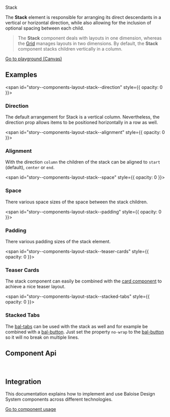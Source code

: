 
<bal-doc-banner id="story--components-layout-stack--basic" >Stack</bal-doc-banner>

<bal-doc-lead>
  The <b>Stack</b> element is responsible for arranging its direct descendants in a vertical or horizontal direction,
  while also allowing for the inclusion of optional spacing between each child.
</bal-doc-lead>

> The **Stack** component deals with layouts in one dimension, whereas the [Grid](?path=/docs/foundation-grid-development--breakpoints-css-utility) manages layouts in two dimensions.
> By default, the **Stack** component stacks children vertically in a column.

<Canvas withSource="open">
  <Story id="components-layout-stack--basic" />
</Canvas>

<bal-doc-app>
  <bal-button-group class="mb-large" position="center">
    <a class="button is-primary" href="?path=/story/components-layout-stack--basic">
      Go to playground (Canvas)
    </a>
    <bal-doc-code-sandbox framework="angular" template={Basic.parameters.docs.source.code}></bal-doc-code-sandbox>
    <bal-doc-code-sandbox
      framework="html"
      template={Basic.parameters.docs.source.code}
      modules="layout"
    ></bal-doc-code-sandbox>
  </bal-button-group>
</bal-doc-app>

## Examples

<span id="story--components-layout-stack--direction" style={{ opacity: 0 }}></span>

### Direction

The default arrangement for Stack is a vertical column. Nevertheless, the direction prop allows items to be positioned horizontally in a row as well.

<Canvas>
  <Story id="components-layout-stack--direction" />
</Canvas>

<span id="story--components-layout-stack--alignment" style={{ opacity: 0 }}></span>

### Alignment

With the direction `column` the children of the stack can be aligned to `start` (default), `center` or `end`.

<Canvas>
  <Story id="components-layout-stack--alignment" />
</Canvas>

<span id="story--components-layout-stack--space" style={{ opacity: 0 }}></span>

### Space

There various space sizes of the space between the stack children.

<Canvas>
  <Story id="components-layout-stack--space" />
</Canvas>

<span id="story--components-layout-stack--padding" style={{ opacity: 0 }}></span>

### Padding

There various padding sizes of the stack element.

<Canvas>
  <Story id="components-layout-stack--padding" />
</Canvas>

<span id="story--components-layout-stack--teaser-cards" style={{ opacity: 0 }}></span>

### Teaser Cards

The stack component can easily be combined with the [card component](?path=/docs/components-card--basic) to achieve a nice
teaser layout.

<Canvas>
  <Story id="components-layout-stack--teaser-cards" />
</Canvas>

<span id="story--components-layout-stack--stacked-tabs" style={{ opacity: 0 }}></span>

### Stacked Tabs

The [bal-tabs](?path=/docs/components-navigation-tabs--basic) can be used with the stack as well and for example be combined with a [bal-button](?path=/docs/components-button--basic).
Just set the property `no-wrap` to the [bal-button](?path=/docs/components-button--basic) so it will no break on multiple lines.

<Canvas>
  <Story id="components-layout-stack--stacked-tabs" />
</Canvas>

## Component Api


<Description markdown={readme} />

<br />

## Integration

This documentation explains how to implement and use Baloise Design System components across different technologies.

<a class="button is-primary" href="?path=/docs/development-components--page">
  Go to component usage
</a>


<Description markdown={theming} />


<Description markdown={testing} />

<bal-doc-github link="/components/layout/bal-stack/stories/bal-stack.docs.mdx"></bal-doc-github>
